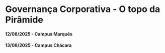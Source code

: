 # Governança Corporativa - O topo da Pirâmide

#### 12/08/2025 - Campus Marquês {.unnumbered}
#### 13/08/2025 - Campus Chácara {.unnumbered}

